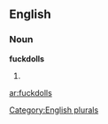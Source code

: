 ==English==

===Noun===
'''fuckdolls'''

# {{plural of|[[fuckdoll]]}}

[[Category:English plurals]]

[[ar:fuckdolls]]